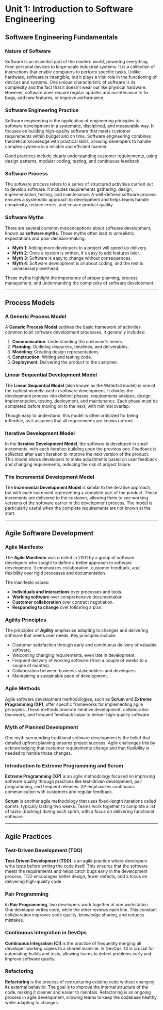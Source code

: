 # Unit 1: Introduction to Software Engineering

## Software Engineering Fundamentals

### Nature of Software

Software is an essential part of the modern world, powering everything from personal devices to large-scale industrial systems. It is a collection of instructions that enable computers to perform specific tasks. Unlike hardware, software is intangible, but it plays a vital role in the functioning of devices and systems. One unique characteristic of software is its complexity and the fact that it doesn't wear out like physical hardware. However, software does require regular updates and maintenance to fix bugs, add new features, or improve performance.

### Software Engineering Practice

Software engineering is the application of engineering principles to software development in a systematic, disciplined, and measurable way. It focuses on building high-quality software that meets customer requirements within budget and on time. Software engineering combines theoretical knowledge with practical skills, allowing developers to handle complex systems in a reliable and efficient manner.

Good practices include clearly understanding customer requirements, using design patterns, modular coding, testing, and continuous feedback.

### Software Process

The software process refers to a series of structured activities carried out to develop software. It includes requirements gathering, design, implementation, testing, and maintenance. A well-defined software process ensures a systematic approach to development and helps teams handle complexity, reduce errors, and ensure product quality.

### Software Myths

There are several common misconceptions about software development, known as **software myths**. These myths often lead to unrealistic expectations and poor decision-making:

- **Myth 1**: Adding more developers to a project will speed up delivery.
- **Myth 2**: Once a system is written, it's easy to add features later.
- **Myth 3**: Software is easy to change without consequences.
- **Myth 4**: Software development is all about coding, and the rest is unnecessary overhead.

These myths highlight the importance of proper planning, process management, and understanding the complexity of software development.

---

## Process Models

### A Generic Process Model

A **Generic Process Model** outlines the basic framework of activities common to all software development processes. It generally includes:

1. **Communication**: Understanding the customer's needs.
2. **Planning**: Outlining resources, timelines, and deliverables.
3. **Modeling**: Creating design representations.
4. **Construction**: Writing and testing code.
5. **Deployment**: Delivering the product to the customer.

### Linear Sequential Development Model

The **Linear Sequential Model** (also known as the Waterfall model) is one of the earliest models used in software development. It divides the development process into distinct phases: requirements analysis, design, implementation, testing, deployment, and maintenance. Each phase must be completed before moving on to the next, with minimal overlap.

Though easy to understand, this model is often criticized for being inflexible, as it assumes that all requirements are known upfront.

### Iterative Development Model

In the **Iterative Development Model**, the software is developed in small increments, with each iteration building upon the previous one. Feedback is collected after each iteration to improve the next version of the product. This model allows developers to make adjustments based on user feedback and changing requirements, reducing the risk of project failure.

### The Incremental Development Model

The **Incremental Development Model** is similar to the iterative approach, but with each increment representing a complete part of the product. These increments are delivered to the customer, allowing them to see working versions of the software earlier in the development process. The model is particularly useful when the complete requirements are not known at the start.

---

## Agile Software Development

### Agile Manifesto

The **Agile Manifesto** was created in 2001 by a group of software developers who sought to define a better approach to software development. It emphasizes collaboration, customer feedback, and flexibility over rigid processes and documentation.

The manifesto values:

- **Individuals and interactions** over processes and tools.
- **Working software** over comprehensive documentation.
- **Customer collaboration** over contract negotiation.
- **Responding to change** over following a plan.

### Agility Principles

The principles of **Agility** emphasize adapting to changes and delivering software that meets user needs. Key principles include:

- Customer satisfaction through early and continuous delivery of valuable software.
- Welcoming changing requirements, even late in development.
- Frequent delivery of working software (from a couple of weeks to a couple of months).
- Collaboration between business stakeholders and developers.
- Maintaining a sustainable pace of development.

### Agile Methods

Agile software development methodologies, such as **Scrum** and **Extreme Programming (XP)**, offer specific frameworks for implementing agile principles. These methods promote iterative development, collaborative teamwork, and frequent feedback loops to deliver high-quality software.

### Myth of Planned Development

One myth surrounding traditional software development is the belief that detailed upfront planning ensures project success. Agile challenges this by acknowledging that customer requirements change and that flexibility is needed to handle those changes.

### Introduction to Extreme Programming and Scrum

**Extreme Programming (XP)** is an agile methodology focused on improving software quality through practices like test-driven development, pair programming, and frequent releases. XP emphasizes continuous communication with customers and regular feedback.

**Scrum** is another agile methodology that uses fixed-length iterations called sprints, typically lasting two weeks. Teams work together to complete a list of tasks (backlog) during each sprint, with a focus on delivering functional software.

---

## Agile Practices

### Test-Driven Development (TDD)

**Test-Driven Development (TDD)** is an agile practice where developers write tests before writing the code itself. This ensures that the software meets the requirements and helps catch bugs early in the development process. TDD encourages better design, fewer defects, and a focus on delivering high-quality code.

### Pair Programming

In **Pair Programming**, two developers work together at one workstation. One developer writes code, while the other reviews each line. This constant collaboration improves code quality, knowledge sharing, and reduces mistakes.

### Continuous Integration in DevOps

**Continuous Integration (CI)** is the practice of frequently merging all developer working copies to a shared mainline. In DevOps, CI is crucial for automating builds and tests, allowing teams to detect problems early and improve software quality.

### Refactoring

**Refactoring** is the process of restructuring existing code without changing its external behavior. The goal is to improve the internal structure of the code, making it cleaner and easier to maintain. Refactoring is an ongoing process in agile development, allowing teams to keep the codebase healthy while adapting to changes.

